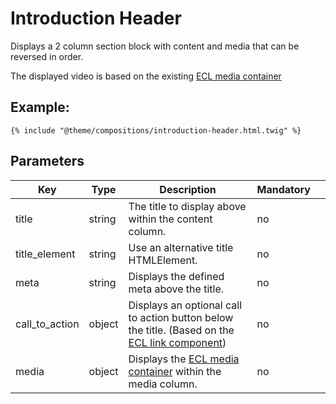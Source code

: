 # Introduction Header

Displays a 2 column section block with content and media that can be reversed in order.

The displayed video is based on the existing [ECL media container](https://ecl-twig-php.netlify.app/ec/?path=/story/components-media-container)

## Example:

```
{% include "@theme/compositions/introduction-header.html.twig" %}
```

## Parameters

| Key            | Type   | Description                                                                                                                                                                  | Mandatory |     |
| -------------- | ------ | ---------------------------------------------------------------------------------------------------------------------------------------------------------------------------- | --------- | --- |
| title          | string | The title to display above within the content column.                                                                                                                        | no        |     |
| title_element  | string | Use an alternative title HTMLElement.                                                                                                                                        | no        |     |
| meta           | string | Displays the defined meta above the title.                                                                                                                                   | no        |     |
| call_to_action | object | Displays an optional call to action button below the title. (Based on the [ECL link component](https://ecl-twig-php.netlify.app/ec/?path=/story/components-navigation-link)) | no        |     |
| media          | object | Displays the [ECL media container](https://ecl-twig-php.netlify.app/ec/?path=/story/components-media-container) within the media column.                                     | no        |     |
